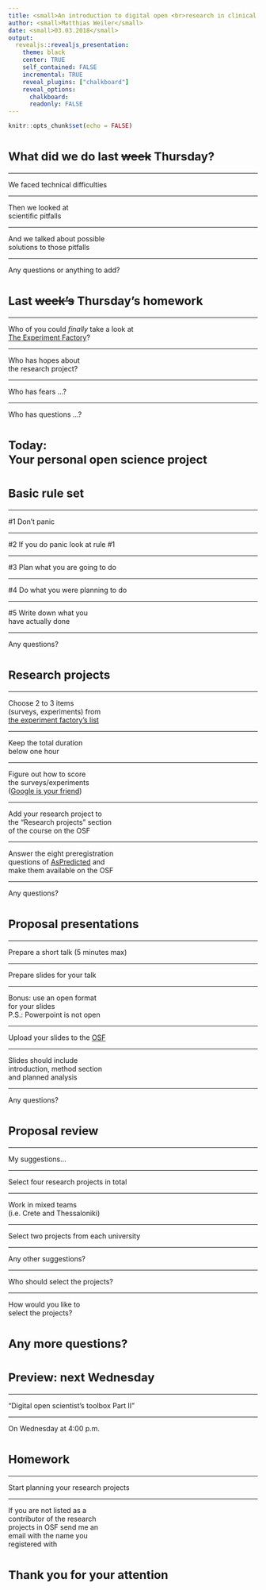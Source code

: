 ```yaml
---
title: <small>An introduction to digital open <br>research in clinical psychology</small>
author: <small>Matthias Weiler</small>
date: <small>03.03.2018</small>
output:
  revealjs::revealjs_presentation:
    theme: black
    center: TRUE
    self_contained: FALSE
    incremental: TRUE
    reveal_plugins: ["chalkboard"]
    reveal_options:
      chalkboard: 
      readonly: FALSE
---
```


```r
knitr::opts_chunk$set(echo = FALSE)
```

# <small> What did we do last <s>week</s> Thursday?</small>

----

We faced technical difficulties

----

Then we looked at <br>
scientific pitfalls

----

And we talked about possible<br>
solutions to those pitfalls

----

Any questions or anything to add?

# <small>Last <s>week's</s> Thursday's homework</small>

----

Who of you could <i>finally</i> take a look at  <br>
<a href="https://expfactory.github.io/expfactory/">The Experiment Factory</a>?

----

Who has hopes about <br>
the research project?

----

Who has fears ...?

----

Who has questions ...?

# <small>Today:<br>Your personal open science project</small>

# <small>Basic rule set</small>

----

\#1 Don't panic

----

\#2 If you do panic look at rule \#1

----

\#3 Plan what you are going to do

----

\#4 Do what you were planning to do

----

\#5 Write down what you <br>have actually done

----

Any questions?

# <small>Research projects</small>

----

Choose 2 to 3 items <br>
(surveys, experiments) from <br>
<a href = "https://expfactory.github.io/experiments/"> 
the experiment factory's list</a>

----

Keep the total duration <br>
below one hour

----

Figure out how to score <br>
the surveys/experiments <br>
(<a href = "http://www.giyf.com/">Google is your friend</a>)

----

Add your research project to <br>
the "Research projects" section <br>
of the course on the OSF

----

Answer the eight preregistration <br>
questions of <a href = "https://aspredicted.org/nfj4s.pdf">
AsPredicted</a> and <br>
make them available on the OSF

----

Any questions?

# <small>Proposal presentations</small>

----

Prepare a short talk (5 minutes max)

----

Prepare slides for your talk

----

Bonus: use an open format <br>
for your slides <br>
P.S.: Powerpoint is not open

----

Upload your slides to the <a href = "https://osf.io/">OSF</a>

----

Slides should include <br>
introduction, method section <br>
and planned analysis

----

Any questions?

# <small>Proposal review</small>

----

My suggestions...

----

Select four research projects in total

----

Work in mixed teams <br>
(i.e. Crete and Thessaloniki)

----

Select two projects from each university

----

Any other suggestions?

----

Who should select the projects?

----

How would you like to <br>
select the projects?

# <small>Any more questions?</small>

# <small>Preview: next Wednesday</small>

----

"Digital open scientist's toolbox Part II"

----

On Wednesday at 4:00 p.m.


# <small>Homework</small>

----

Start planning your research projects

----

If you are not listed as a <br>
contributor of the research <br>
projects in OSF send me an <br>
email with the name you <br>
registered with

# <small>Thank you for your attention</small>
